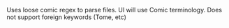 Uses loose comic regex to parse files. UI will use Comic terminology. Does not support foreign keywords (Tome, etc)

